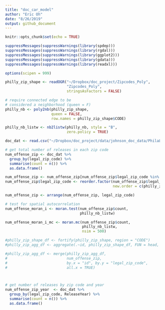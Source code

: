 ```yaml
---
title: "doc_car_model"
author: "Eric Oh"
date: "8/26/2019"
output: github_document
---
```


```r
knitr::opts_chunk$set(echo = TRUE)
```

```r
suppressMessages(suppressWarnings(library(spdep)))
suppressMessages(suppressWarnings(library(rgdal)))
suppressMessages(suppressWarnings(library(ggplot2)))
suppressMessages(suppressWarnings(library(gdata)))
suppressMessages(suppressWarnings(library(readxl)))

options(scipen = 999)
```


```r
philly_zip_shape <- readOGR("~/Dropbox/doc_project/Zipcodes_Poly",
                            "Zipcodes_Poly",
                            stringsAsFactors = FALSE)

# require connected edge to be
# considered a neighborhood (queen = F)
philly_nb <- poly2nb(philly_zip_shape,
                     queen = FALSE,
                     row.names = philly_zip_shape$CODE)

philly_nb_listw <- nb2listw(philly_nb, style = "B",
                            zero.policy = TRUE)

doc_dat <- read.csv("~/Dropbox/doc_project/data/johnson_doc_data/PhilaLegalZip-Table 1.csv")

# get total number of releases in each zip code
num_offense_zip <- doc_dat %>%
  group_by(legal_zip_code) %>%
  summarise(count = n()) %>%
  as.data.frame()

num_offense_zip <- num_offense_zip[num_offense_zip$legal_zip_code %in% philly_zip_shape$CODE,]
num_offense_zip$legal_zip_code <- reorder.factor(num_offense_zip$legal_zip_code,
                                                 new.order = c(philly_zip_shape$CODE))

num_offense_zip <- arrange(num_offense_zip, legal_zip_code)

# test for spatial autocorrelation
num_offense_moran_i <- moran.test(num_offense_zip$count,
                                  philly_nb_listw)

num_offense_moran_i_mc <- moran.mc(num_offense_zip$count,
                                   philly_nb_listw,
                                   nsim = 500)

#philly_zip_shape_df <- fortify(philly_zip_shape, region = "CODE")
#philly_zip_agg_df <- aggregate(.~id, philly_zip_shape_df, FUN = head, 1)

#philly_zip_agg_df <- merge(philly_zip_agg_df,
#                           num_offense_zip,
#                           by.x = "id", by.y = "legal_zip_code",
#                           all.x = TRUE)




```


```r
# get number of releases by zip code and year
num_offense_zip_year  <- doc_dat %>%
  group_by(legal_zip_code, ReleaseYear) %>%
  summarise(count = n()) %>%
  as.data.frame()



```

